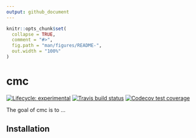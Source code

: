 ```yaml
---
output: github_document
---
```


<!-- README.md is generated from README.Rmd. Please edit that file -->

```r
knitr::opts_chunk$set(
  collapse = TRUE,
  comment = "#>",
  fig.path = "man/figures/README-",
  out.width = "100%"
)
```
# cmc

<!-- badges: start -->
[![Lifecycle: experimental](https://img.shields.io/badge/lifecycle-experimental-orange.svg)](https://www.tidyverse.org/lifecycle/#experimental)
[![Travis build status](https://travis-ci.com/vincenzocoia/cmc.svg?branch=master)](https://travis-ci.com/vincenzocoia/cmc)
[![Codecov test coverage](https://codecov.io/gh/vincenzocoia/cmc/branch/master/graph/badge.svg)](https://codecov.io/gh/vincenzocoia/cmc?branch=master)
<!-- badges: end -->

The goal of cmc is to ...

## Installation
